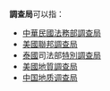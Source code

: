 {{Expand|time=2012-07-23T04:57:08+00:00 }}

'''調查局'''可以指：

* [[中華民國|中華民國]][[法務部調查局|法務部調查局]]
* [[美國聯邦調查局|美國聯邦調查局]]
* [[泰國|泰國]]司法部[[特別調查局_(泰國)|特別調查局]]
* [[美國地質調查局|美國地質調查局]]
* [[中国地质调查局|中国地质调查局]]

{{disambig|Cat=組織機構消歧義}}